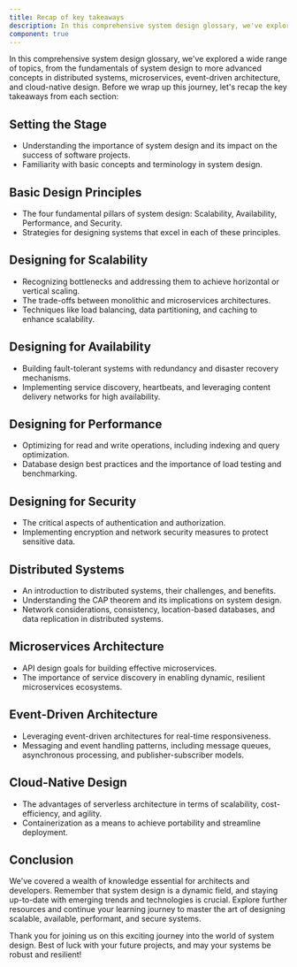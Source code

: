 ```yaml
---
title: Recap of key takeaways
description: In this comprehensive system design glossary, we've explored a wide range of topics, from the fundamentals of system design to more advanced concepts in distributed systems, microservices, event-driven architecture, and cloud-native design. Before we wrap up this journey, let's recap the key takeaways from each section
component: true
---
```


In this comprehensive system design glossary, we've explored a wide range of topics, from the fundamentals of system design to more advanced concepts in distributed systems, microservices, event-driven architecture, and cloud-native design. Before we wrap up this journey, let's recap the key takeaways from each section:

## Setting the Stage

- Understanding the importance of system design and its impact on the success of software projects.
- Familiarity with basic concepts and terminology in system design.

## Basic Design Principles

- The four fundamental pillars of system design: Scalability, Availability, Performance, and Security.
- Strategies for designing systems that excel in each of these principles.

## Designing for Scalability

- Recognizing bottlenecks and addressing them to achieve horizontal or vertical scaling.
- The trade-offs between monolithic and microservices architectures.
- Techniques like load balancing, data partitioning, and caching to enhance scalability.

## Designing for Availability

- Building fault-tolerant systems with redundancy and disaster recovery mechanisms.
- Implementing service discovery, heartbeats, and leveraging content delivery networks for high availability.

## Designing for Performance

- Optimizing for read and write operations, including indexing and query optimization.
- Database design best practices and the importance of load testing and benchmarking.

## Designing for Security

- The critical aspects of authentication and authorization.
- Implementing encryption and network security measures to protect sensitive data.

## Distributed Systems

- An introduction to distributed systems, their challenges, and benefits.
- Understanding the CAP theorem and its implications on system design.
- Network considerations, consistency, location-based databases, and data replication in distributed systems.

## Microservices Architecture

- API design goals for building effective microservices.
- The importance of service discovery in enabling dynamic, resilient microservices ecosystems.

## Event-Driven Architecture

- Leveraging event-driven architectures for real-time responsiveness.
- Messaging and event handling patterns, including message queues, asynchronous processing, and publisher-subscriber models.

## Cloud-Native Design

- The advantages of serverless architecture in terms of scalability, cost-efficiency, and agility.
- Containerization as a means to achieve portability and streamline deployment.

## Conclusion

We've covered a wealth of knowledge essential for architects and developers. Remember that system design is a dynamic field, and staying up-to-date with emerging trends and technologies is crucial. Explore further resources and continue your learning journey to master the art of designing scalable, available, performant, and secure systems.

Thank you for joining us on this exciting journey into the world of system design. Best of luck with your future projects, and may your systems be robust and resilient!

